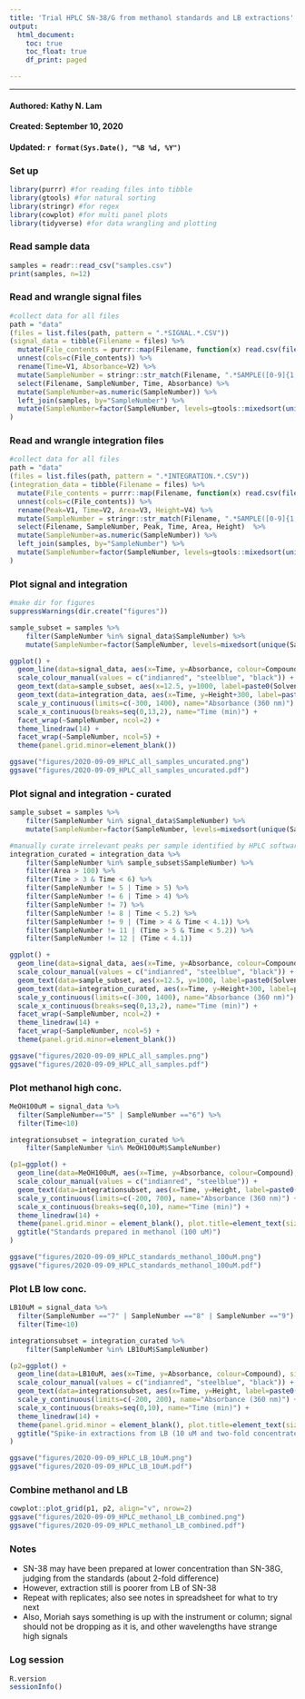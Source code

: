 ```yaml
---
title: 'Trial HPLC SN-38/G from methanol standards and LB extractions'
output:
  html_document:
    toc: true
    toc_float: true
    df_print: paged

---
```


******************************************************* 

#### Authored: Kathy N. Lam 

#### Created: September 10, 2020 

#### Updated: `r format(Sys.Date(), "%B %d, %Y")`

### Set up

<style type="text/css">
div.main-container {
  max-width: 100% !important;
}
.tocify {
  max-width: 100% !important;
}
.toc-content {
  padding-left: 0px !important;
}
</style>

```r
library(purrr) #for reading files into tibble
library(gtools) #for natural sorting
library(stringr) #for regex
library(cowplot) #for multi panel plots
library(tidyverse) #for data wrangling and plotting
```

### Read sample data

```r
samples = readr::read_csv("samples.csv") 
print(samples, n=12)
```

### Read and wrangle signal files

```r
#collect data for all files
path = "data"
(files = list.files(path, pattern = ".*SIGNAL.*.CSV"))
(signal_data = tibble(Filename = files) %>% 
  mutate(File_contents = purrr::map(Filename, function(x) read.csv(file.path(path, x), header = F, sep="\t", fileEncoding = "UTF-16"))) %>% #readr cannot handle UTF16?
  unnest(cols=c(File_contents)) %>%
  rename(Time=V1, Absorbance=V2) %>%
  mutate(SampleNumber = stringr::str_match(Filename, ".*SAMPLE([0-9]{1,2}).*")[,2]) %>% #second item is capture group; first is whole string match
  select(Filename, SampleNumber, Time, Absorbance) %>%
  mutate(SampleNumber=as.numeric(SampleNumber)) %>%
  left_join(samples, by="SampleNumber") %>%
  mutate(SampleNumber=factor(SampleNumber, levels=gtools::mixedsort(unique(SampleNumber))))
)
```

### Read and wrangle integration files

```r
#collect data for all files
path = "data"
(files = list.files(path, pattern = ".*INTEGRATION.*.CSV"))
(integration_data = tibble(Filename = files) %>% 
  mutate(File_contents = purrr::map(Filename, function(x) read.csv(file.path(path, x), header = F, sep="\t", fileEncoding = "UTF-16"))) %>% #readr cannot handle UTF16?
  unnest(cols=c(File_contents)) %>%
  rename(Peak=V1, Time=V2, Area=V3, Height=V4) %>%
  mutate(SampleNumber = stringr::str_match(Filename, ".*SAMPLE([0-9]{1,2}).*")[,2]) %>% #second item is capture group; first is whole string match
  select(Filename, SampleNumber, Peak, Time, Area, Height)  %>%
  mutate(SampleNumber=as.numeric(SampleNumber)) %>%
  left_join(samples, by="SampleNumber") %>%
  mutate(SampleNumber=factor(SampleNumber, levels=gtools::mixedsort(unique(SampleNumber))))
)
```

### Plot signal and integration 

```r
#make dir for figures
suppressWarnings(dir.create("figures"))
```


```r
sample_subset = samples %>%
    filter(SampleNumber %in% signal_data$SampleNumber) %>%
    mutate(SampleNumber=factor(SampleNumber, levels=mixedsort(unique(SampleNumber))))

ggplot() +
  geom_line(data=signal_data, aes(x=Time, y=Absorbance, colour=Compound), size=1, alpha=1) +
  scale_colour_manual(values = c("indianred", "steelblue", "black")) +
  geom_text(data=sample_subset, aes(x=12.5, y=1000, label=paste0(Solvent, "\n", Compound, "\n", Concentration, "\n", PercentDMSO, "% DMSO")), size=3, hjust=1) +
  geom_text(data=integration_data, aes(x=Time, y=Height+300, label=paste0(round(Time,2)," (",round(Area,0), ")")), size=2.5, angle=90) +
  scale_y_continuous(limits=c(-300, 1400), name="Absorbance (360 nm)") +
  scale_x_continuous(breaks=seq(0,13,2), name="Time (min)") +
  facet_wrap(~SampleNumber, ncol=2) +
  theme_linedraw(14) +
  facet_wrap(~SampleNumber, ncol=5) +
  theme(panel.grid.minor=element_blank())

ggsave("figures/2020-09-09_HPLC_all_samples_uncurated.png")
ggsave("figures/2020-09-09_HPLC_all_samples_uncurated.pdf")
```

### Plot signal and integration - curated 

```r
sample_subset = samples %>%
    filter(SampleNumber %in% signal_data$SampleNumber) %>%
    mutate(SampleNumber=factor(SampleNumber, levels=mixedsort(unique(SampleNumber))))

#manually curate irrelevant peaks per sample identified by HPLC software
integration_curated = integration_data %>%
    filter(SampleNumber %in% sample_subset$SampleNumber) %>%
    filter(Area > 100) %>%
    filter(Time > 3 & Time < 6) %>%
    filter(SampleNumber != 5 | Time > 5) %>% 
    filter(SampleNumber != 6 | Time > 4) %>%
    filter(SampleNumber != 7) %>%
    filter(SampleNumber != 8 | Time < 5.2) %>%
    filter(SampleNumber != 9 | (Time > 4 & Time < 4.1)) %>%
    filter(SampleNumber != 11 | (Time > 5 & Time < 5.2)) %>%
    filter(SampleNumber != 12 | (Time < 4.1)) 

ggplot() +
  geom_line(data=signal_data, aes(x=Time, y=Absorbance, colour=Compound), size=1, alpha=1) +
  scale_colour_manual(values = c("indianred", "steelblue", "black")) +
  geom_text(data=sample_subset, aes(x=12.5, y=1000, label=paste0(Solvent, "\n", Compound, "\n", Concentration, "\n", PercentDMSO, "% DMSO")), size=3, hjust=1) +
  geom_text(data=integration_curated, aes(x=Time, y=Height+300, label=paste0(round(Time,2)," (",round(Area,0), ")")), size=2.5, angle=90) +
  scale_y_continuous(limits=c(-300, 1400), name="Absorbance (360 nm)") +
  scale_x_continuous(breaks=seq(0,13,2), name="Time (min)") +
  facet_wrap(~SampleNumber, ncol=2) +
  theme_linedraw(14) +
  facet_wrap(~SampleNumber, ncol=5) +
  theme(panel.grid.minor=element_blank())

ggsave("figures/2020-09-09_HPLC_all_samples.png")
ggsave("figures/2020-09-09_HPLC_all_samples.pdf")
```

### Plot methanol high conc.

```r
MeOH100uM = signal_data %>%
  filter(SampleNumber=="5" | SampleNumber =="6") %>%
  filter(Time<10)

integrationsubset = integration_curated %>%
    filter(SampleNumber %in% MeOH100uM$SampleNumber) 

(p1=ggplot() +
  geom_line(data=MeOH100uM, aes(x=Time, y=Absorbance, colour=Compound), size=1, alpha=0.75) +
  scale_colour_manual(values = c("indianred", "steelblue")) +
  geom_text(data=integrationsubset, aes(x=Time, y=Height, label=paste0(round(Time,2)," (",round(Area,0), ")")), size=3) +
  scale_y_continuous(limits=c(-200, 700), name="Absorbance (360 nm)") +
  scale_x_continuous(breaks=seq(0,10), name="Time (min)") +
  theme_linedraw(14) +
  theme(panel.grid.minor = element_blank(), plot.title=element_text(size=14)) +
  ggtitle("Standards prepared in methanol (100 uM)")
)

ggsave("figures/2020-09-09_HPLC_standards_methanol_100uM.png")
ggsave("figures/2020-09-09_HPLC_standards_methanol_100uM.pdf")
```

### Plot LB low conc.

```r
LB10uM = signal_data %>%
  filter(SampleNumber =="7" | SampleNumber =="8" | SampleNumber =="9") %>%
  filter(Time<10)

integrationsubset = integration_curated %>%
    filter(SampleNumber %in% LB10uM$SampleNumber)

(p2=ggplot() +
  geom_line(data=LB10uM, aes(x=Time, y=Absorbance, colour=Compound), size=1, alpha=0.65) +
  scale_colour_manual(values = c("indianred", "steelblue", "black")) +
  geom_text(data=integrationsubset, aes(x=Time, y=Height, label=paste0(round(Time,2)," (",round(Area,0), ")")), size=3) +
  scale_y_continuous(limits=c(-200, 200), name="Absorbance (360 nm)") +
  scale_x_continuous(breaks=seq(0,10), name="Time (min)") +
  theme_linedraw(14) +
  theme(panel.grid.minor = element_blank(), plot.title=element_text(size=14)) +
  ggtitle("Spike-in extractions from LB (10 uM and two-fold concentrated)")
)

ggsave("figures/2020-09-09_HPLC_LB_10uM.png")
ggsave("figures/2020-09-09_HPLC_LB_10uM.pdf")
```

### Combine methanol and LB

```r
cowplot::plot_grid(p1, p2, align="v", nrow=2)
ggsave("figures/2020-09-09_HPLC_methanol_LB_combined.png")
ggsave("figures/2020-09-09_HPLC_methanol_LB_combined.pdf")
```

### Notes

* SN-38 may have been prepared at lower concentration than SN-38G, judging from the standards (about 2-fold difference)
* However, extraction still is poorer from LB of SN-38
* Repeat with replicates; also see notes in spreadsheet for what to try next
* Also, Moriah says something is up with the instrument or column; signal should not be dropping as it is, and other wavelengths have strange high signals


### Log session

```r
R.version
sessionInfo()
```

































